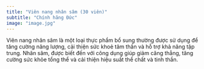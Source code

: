 ```yaml
---
title: "Viên nang nhân sâm (30 viên)"
subtitle: "Chính hãng Đức"
image: "image.jpg"
---
```


Viên nang nhân sâm là một loại thực phẩm bổ sung thường được sử dụng để tăng cường năng lượng, cải thiện sức khoẻ tâm thần và hỗ trợ khả năng tập trung. Nhân sâm, được biết đến với công dụng giúp giảm căng thẳng, tăng cường sức khỏe tổng thể và cải thiện hiệu suất thể chất và tinh thần.
